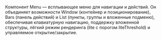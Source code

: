 Компонент Menu — всплывающее меню для навигации и действий. Он объединяет возможности Window (контейнер и позиционирование), Bars (панель действий) и List (пункты, группы и вложенные подменю), обеспечивая клавиатурную навигацию, поддержку вложенной структуры, лёгкий режим рендеринга (lite с порогом liteThreshold) и управляемое открытие/закрытие.
